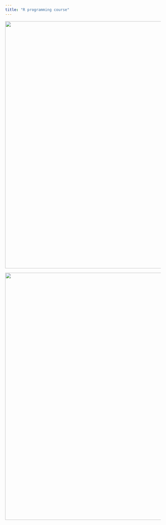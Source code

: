 ```yaml
---
title: "R programming course"
---
```


::: {layout-ncol="2"}
![](images4/oucru.jpg){width="800" height="800"}

![](images4/hcdc.jpg){width="800" height="800"}
:::


